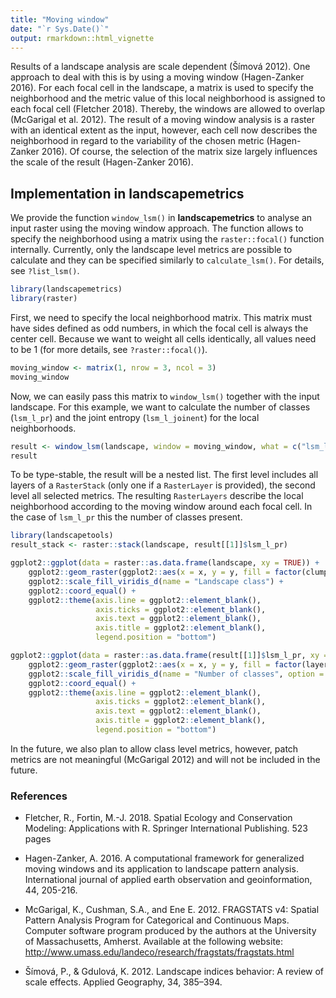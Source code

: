 ```yaml
---
title: "Moving window"
date: "`r Sys.Date()`"
output: rmarkdown::html_vignette
---
```


Results of a landscape analysis are scale dependent (Šímová 2012).
One approach to deal with this is by using a moving window (Hagen-Zanker 2016).
For each focal cell in the landscape, a matrix is used to specify the neighborhood and the metric value of this local neighborhood is assigned to each focal cell (Fletcher 2018). 
Thereby, the windows are allowed to overlap (McGarigal et al. 2012).
The result of a moving window analysis is a raster with an identical extent as the input, however, each cell now describes the neighborhood in regard to the variability of the chosen metric (Hagen-Zanker 2016). 
Of course, the selection of the matrix size largely influences the scale of the result (Hagen-Zanker 2016).

## Implementation in **landscapemetrics**

We provide the function `window_lsm()` in **landscapemetrics** to analyse an input raster using the moving window approach.
The function allows to specify the neighborhood using a matrix using the `raster::focal()` function internally. 
Currently, only the landscape level metrics are possible to calculate and they can be specified similarly to `calculate_lsm()`.
For details, see `?list_lsm()`.

```r
library(landscapemetrics)
library(raster)
```

First, we need to specify the local neighborhood matrix.
This matrix must have sides defined as odd numbers, in which the focal cell is always the center cell. 
Because we want to weight all cells identically, all values need to be 1 (for more details, see `?raster::focal()`). 

```r
moving_window <- matrix(1, nrow = 3, ncol = 3)
moving_window
```

Now, we can easily pass this matrix to `window_lsm()` together with the input landscape.
For this example, we want to calculate the number of classes (`lsm_l_pr`) and the joint entropy (`lsm_l_joinent`) for the local neighborhoods.

```r
result <- window_lsm(landscape, window = moving_window, what = c("lsm_l_pr", "lsm_l_joinent"))
result
```

To be type-stable, the result will be a nested list. 
The first level includes all layers of a `RasterStack` (only one if a `RasterLayer` is provided), the second level all selected metrics.
The resulting `RasterLayers` describe the local neighborhood according to the moving window around each focal cell.
In the case of `lsm_l_pr` this the number of classes present.

```r
library(landscapetools)
result_stack <- raster::stack(landscape, result[[1]]$lsm_l_pr)

ggplot2::ggplot(data = raster::as.data.frame(landscape, xy = TRUE)) + 
    ggplot2::geom_raster(ggplot2::aes(x = x, y = y, fill = factor(clumps))) + 
    ggplot2::scale_fill_viridis_d(name = "Landscape class") + 
    ggplot2::coord_equal() + 
    ggplot2::theme(axis.line = ggplot2::element_blank(), 
                   axis.ticks = ggplot2::element_blank(), 
                   axis.text = ggplot2::element_blank(), 
                   axis.title = ggplot2::element_blank(), 
                   legend.position = "bottom")

ggplot2::ggplot(data = raster::as.data.frame(result[[1]]$lsm_l_pr, xy = TRUE)) + 
    ggplot2::geom_raster(ggplot2::aes(x = x, y = y, fill = factor(layer))) + 
    ggplot2::scale_fill_viridis_d(name = "Number of classes", option = "C") + 
    ggplot2::coord_equal() + 
    ggplot2::theme(axis.line = ggplot2::element_blank(), 
                   axis.ticks = ggplot2::element_blank(), 
                   axis.text = ggplot2::element_blank(), 
                   axis.title = ggplot2::element_blank(), 
                   legend.position = "bottom")
```

In the future, we also plan to allow class level metrics, however, patch metrics are not meaningful (McGarigal 2012) and will not be included in the future.

### References 

- Fletcher, R., Fortin, M.-J. 2018. Spatial Ecology and Conservation Modeling: Applications with R. Springer International Publishing. 523 pages

- Hagen-Zanker, A. 2016. A computational framework for generalized moving windows and its application to landscape pattern analysis. International journal of applied earth observation and geoinformation, 44, 205-216.

- McGarigal, K., Cushman, S.A., and Ene E. 2012. FRAGSTATS v4: Spatial Pattern Analysis Program for Categorical and Continuous Maps. Computer software program produced by the authors at the University of Massachusetts, Amherst. Available at the following website: <http://www.umass.edu/landeco/research/fragstats/fragstats.html>

- Šímová, P., & Gdulová, K. 2012. Landscape indices behavior: A review of scale effects. Applied Geography, 34, 385–394.
